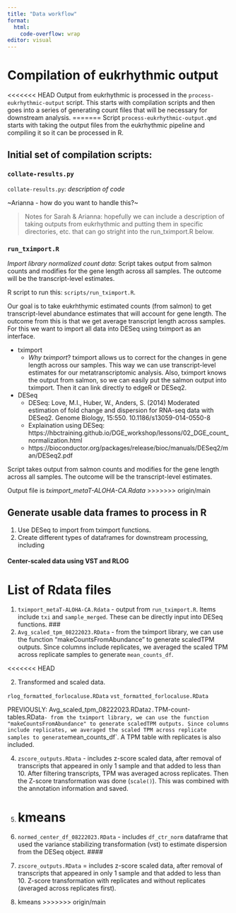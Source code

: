 ```yaml
---
title: "Data workflow"
format:
  html:
    code-overflow: wrap
editor: visual
---
```


# Compilation of eukrhythmic output

<<<<<<< HEAD
Output from eukrhythmic is processed in the `process-eukrhythmic-output` script. This starts with compilation scripts and then goes into a series of generating count files that will be necessary for downstream analysis. 
=======
Script ```process-eukrhythmic-output.qmd``` starts with taking the output files from the eukrhythmic pipeline and compiling it so it can be processed in R.


## Initial set of compilation scripts:

### `collate-results.py`

`collate-results.py`: *description of code*

\~Arianna - how do you want to handle this?\~

> Notes for Sarah & Arianna: hopefully we can include a description of taking outputs from eukrhythmic and putting them in specific directories, etc. that can go stright into the run_tximport.R below.

### `run_tximport.R`

*Import library normalized count data*: Script takes output from salmon counts and modifies for the gene length across all samples. The outcome will be the transcript-level estimates.

R script to run this: `scripts/run_tximport.R`.

Our goal is to take eukrhthymic estimated counts (from salmon) to get transcript-level abundance estimates that will account for gene length. The outcome from this is that we get average transcript length across samples. For this we want to import all data into DESeq using tximport as an interface.

-   tximport
    -   *Why tximport*? tximport allows us to correct for the changes in gene length across our samples. This way we can use transcript-level estimates for our metatranscriptomic analysis. Also, tximport knows the output from salmon, so we can easily put the salmon output into tximport. Then it can link directly to edgeR or DESeq2.
-   DESeq
    -   DESeq: Love, M.I., Huber, W., Anders, S. (2014) Moderated estimation of fold change and dispersion for RNA-seq data with DESeq2. Genome Biology, 15:550. 10.1186/s13059-014-0550-8
    -   Explaination using DESeq: https://hbctraining.github.io/DGE_workshop/lessons/02_DGE_count_normalization.html
    -   https://bioconductor.org/packages/release/bioc/manuals/DESeq2/man/DESeq2.pdf

Script takes output from salmon counts and modifies for the gene length across all samples. The outcome will be the transcript-level estimates.

Output file is *tximport_metaT-ALOHA-CA.Rdata*
>>>>>>> origin/main

## Generate usable data frames to process in R

1. Use DESeq to import from tximport functions.
2. Create different types of dataframes for downstream processing, including 

#### Center-scaled data using VST and RLOG

# List of Rdata files

1.  `tximport_metaT-ALOHA-CA.Rdata` - output from `run_tximport.R`. Items include `txi` and `sample_merged`. These can be directly input into DESeq functions.
###
2.  `Avg_scaled_tpm_08222023.RData` - from the tximport library, we can use the function "makeCountsFromAbundance" to generate scaledTPM outputs. Since columns include replicates, we averaged the scaled TPM across replicate samples to generate `mean_counts_df`.

<<<<<<< HEAD

2. Transformed and scaled data.

`rlog_formatted_forlocaluse.RData`
`vst_formatted_forlocaluse.RData`


PREVIOUSLY: Avg_scaled_tpm_08222023.RData`
2. `TPM-count-tables.RData` - from the tximport library, we can use the function "makeCountsFromAbundance" to generate scaledTPM outputs. Since columns include replicates, we averaged the scaled TPM across replicate samples to generate `mean_counts_df`. A TPM table with replicates is also included.


4. `zscore_outputs.RData` - includes z-score scaled data, after removal of transcripts that appeared in only 1 sample and that added to less than 10. After filtering transcripts, TPM was averaged across replicates. Then the Z-score transformation was done (`scale()`). This was combined with the annotation information and saved.


5. kmeans
=======
3.  `normed_center_df_08222023.RData` - includes `df_ctr_norm` dataframe that used the variance stabilizing transformation (vst) to estimate dispersion from the DESeq object.
####

4.  `zscore_outputs.RData` = includes z-score scaled data, after removal of transcripts that appeared in only 1 sample and that added to less than 10. Z-score transformation with replicates and without replicates (averaged across replicates first).

5.  kmeans
>>>>>>> origin/main
